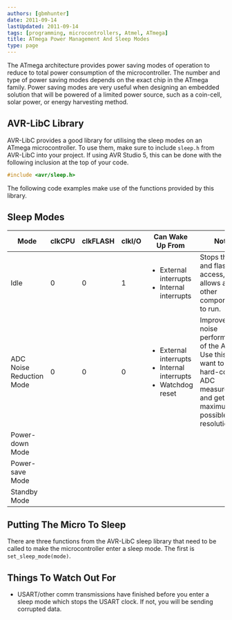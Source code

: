 ```yaml
---
authors: [gbmhunter]
date: 2011-09-14
lastUpdated: 2011-09-14
tags: [programming, microcontrollers, Atmel, ATmega]
title: ATmega Power Management And Sleep Modes
type: page
---
```


The ATmega architecture provides power saving modes of operation to reduce to total power consumption of the microcontroller. The number and type of power saving modes depends on the exact chip in the ATmega family. Power saving modes are very useful when designing an embedded solution that will be powered of a limited power source, such as a coin-cell, solar power, or energy harvesting method.

## AVR-LibC Library

AVR-LibC provides a good library for utilising the sleep modes on an ATmega microcontroller. To use them, make sure to include `sleep.h` from AVR-LibC into your project. If using AVR Studio 5, this can be done with the following inclusion at the top of your code.

```c    
#include <avr/sleep.h>
```

The following code examples make use of the functions provided by this library.

## Sleep Modes

<table>
	<thead>
		<tr>
			<th>Mode</th>
			<th>clkCPU</th>
			<th>clkFLASH</th>
			<th>clkI/O</th>
			<th>Can Wake Up From</th>
			<th>Notes</th>
		</tr>
	</thead>
<tbody >
<tr >
<td >Idle</td>
<td >0</td>
<td >0</td>
<td >1</td>
<td >
<ul>
	<li>External interrupts</li>
	<li>Internal interrupts</li>
</ul>
</td>
<td >Stops the cpu and flash access, but allows all other components to run.</td>
</tr>
<tr >
<td >ADC Noise Reduction Mode</td>
<td >0</td>
<td >0</td>
<td >0</td>
<td >
<ul>
	<li>External interrupts</li>
	<li>Internal interrupts</li>
	<li>Watchdog reset</li>
</ul>
</td>
<td >Improves the noise performance of the ADC. Use this if you want to do hard-core ADC measurements and get the maximum possible resolution.</td>
</tr>
<tr >
<td >Power-down Mode</td>
<td ></td>
<td ></td>
<td ></td>
<td ></td>
<td ></td>
</tr>
<tr >
<td >Power-save Mode</td>
<td ></td>
<td ></td>
<td ></td>
<td ></td>
<td ></td>
</tr>
<tr >
<td >Standby Mode</td>
<td ></td>
<td ></td>
<td ></td>
<td ></td>
<td ></td>
</tr>
</tbody>
</table>

## Putting The Micro To Sleep

There are three functions from the AVR-LibC sleep library that need to be called to make the microcontroller enter a sleep mode. The first is `set_sleep_mode(mode)`.

## Things To Watch Out For

* USART/other comm transmissions have finished before you enter a sleep mode which stops the USART clock. If not, you will be sending corrupted data.

